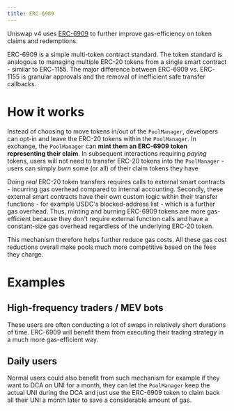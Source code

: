 ```yaml
---
title: ERC-6909
---
```


Uniswap v4 uses [ERC-6909](https://eips.ethereum.org/EIPS/eip-6909) to further improve gas-efficiency on token claims and redemptions.

ERC-6909 is a simple multi-token contract standard. The token standard is analogous to managing multiple ERC-20 tokens from a single smart contract - similar to ERC-1155. The major difference between ERC-6909 vs. ERC-1155 is granular approvals and the removal of inefficient safe transfer callbacks.

# How it works

Instead of choosing to move tokens in/out of the `PoolManager`, developers can opt-in and leave the ERC-20 tokens within the `PoolManager`. In exchange, the `PoolManager` can **mint them an ERC-6909 token representing their claim**. In subsequent interactions requiring _paying_ tokens, users will not need to transfer ERC-20 tokens into the `PoolManager` - users can simply _burn_ some (or all) of their claim tokens they have


Doing _real_ ERC-20 token transfers requires calls to external smart contracts - incurring gas overhead compared to internal accounting. Secondly, these external smart contracts have their own custom logic within their transfer functions - for example USDC's blocked-address list - which is a further gas overhead. Thus, minting and burning ERC-6909 tokens are more gas-efficient because they don't require external function calls and have a constant-size gas overhead regardless of the underlying ERC-20 token.

This mechanism therefore helps further reduce gas costs. All these gas cost reductions overall make pools much more competitive based on the fees they charge.

# Examples

## High-frequency traders / MEV bots

These users are often conducting a lot of swaps in relatively short durations of time. ERC-6909 will benefit them from executing their trading strategy in a much more gas-efficient way.


## Daily users

Normal users could also benefit from such mechanism for example if they want to DCA on UNI for a month, they can let the `PoolManager` keep the actual UNI during the DCA and just use the ERC-6909 token to claim back all their UNI a month later to save a considerable amount of gas.




